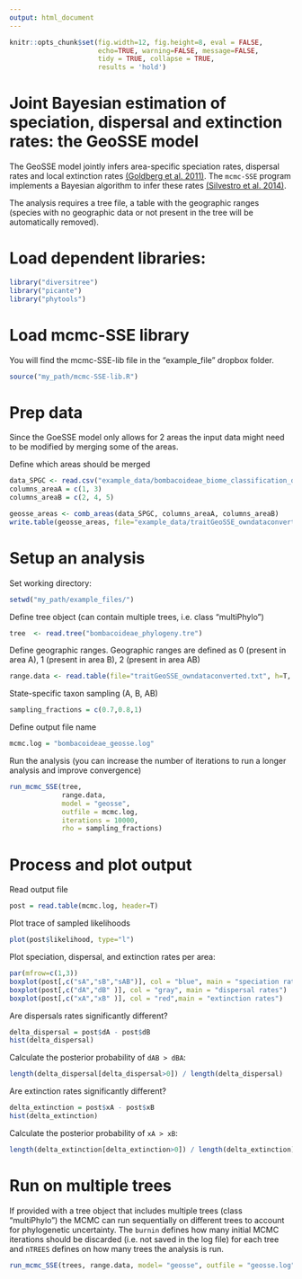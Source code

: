 ```yaml
---
output: html_document
---
```


```r
knitr::opts_chunk$set(fig.width=12, fig.height=8, eval = FALSE,
                      echo=TRUE, warning=FALSE, message=FALSE,
                      tidy = TRUE, collapse = TRUE,
                      results = 'hold')
```


# Joint Bayesian estimation of speciation, dispersal and extinction rates: the GeoSSE model

The GeoSSE model jointly infers area-specific speciation rates, dispersal rates and local extinction rates [(Goldberg et al. 2011)](https://academic.oup.com/sysbio/article/60/4/451/1611105). The `mcmc-SSE` program implements a Bayesian algorithm to infer these rates [(Silvestro et al. 2014)](https://onlinelibrary.wiley.com/doi/full/10.1111/evo.12236). 

The analysis requires a tree file, a table with the geographic ranges (species with no geographic data or not present in the tree will be automatically removed).


# Load dependent libraries: 
```r
library("diversitree")  
library("picante")
library("phytools")
```

# Load mcmc-SSE library
You will find the mcmc-SSE-lib file in the "example_file" dropbox folder.
```r
source("my_path/mcmc-SSE-lib.R")
```

# Prep data
Since the GoeSSE model only allows for 2 areas the input data might need to be modified by merging some of the areas.

Define which areas should be merged

```r
data_SPGC <- read.csv("example_data/bombacoideae_biome_classification_details.csv", row.names = 1)
columns_areaA = c(1, 3)
columns_areaB = c(2, 4, 5)

geosse_areas <- comb_areas(data_SPGC, columns_areaA, columns_areaB)
write.table(geosse_areas, file="example_data/traitGeoSSE_owndataconverted.txt", sep="\t", row.names=F, quote=F)
```

# Setup an analysis
Set working directory:  
```r
setwd("my_path/example_files/")
```

Define tree object (can contain multiple trees, i.e. class "multiPhylo")  
```r
tree  <- read.tree("bombacoideae_phylogeny.tre")
```

Define geographic ranges. Geographic ranges are defined as 0 (present in area A), 1 (present in area B), 2 (present in area AB)  
```r
range.data <- read.table(file="traitGeoSSE_owndataconverted.txt", h=T, row.names=1)
```

State-specific taxon sampling (A, B, AB)  
```r
sampling_fractions = c(0.7,0.8,1)
```

Define output file name
```r
mcmc.log = "bombacoideae_geosse.log"
```

Run the analysis (you can increase the number of iterations to run a longer analysis and improve convergence)
```r
run_mcmc_SSE(tree, 
             range.data, 
             model = "geosse",
             outfile = mcmc.log,
             iterations = 10000, 
             rho = sampling_fractions)
```

# Process and plot output
Read output file
```r
post = read.table(mcmc.log, header=T)
```

Plot trace of sampled likelihoods
```r
plot(post$likelihood, type="l")
```

Plot speciation, dispersal, and extinction rates per area:  

```r
par(mfrow=c(1,3))
boxplot(post[,c("sA","sB","sAB")], col = "blue", main = "speciation rates")
boxplot(post[,c("dA","dB" )], col = "gray", main = "dispersal rates")
boxplot(post[,c("xA","xB" )], col = "red",main = "extinction rates")
```

Are dispersals rates significantly different?  

```r
delta_dispersal = post$dA - post$dB
hist(delta_dispersal)
```

Calculate the posterior probability of `dAB > dBA`:
```r
length(delta_dispersal[delta_dispersal>0]) / length(delta_dispersal)
```

Are extinction rates significantly different?

```r
delta_extinction = post$xA - post$xB
hist(delta_extinction)
```

Calculate the posterior probability of `xA > xB`:

```r
length(delta_extinction[delta_extinction>0]) / length(delta_extinction)
```


# Run on multiple trees
If provided with a tree object that includes multiple trees (class "multiPhylo") the MCMC can run sequentially on different trees to account for phylogenetic uncertainty. The `burnin` defines how many initial MCMC iterations should be discarded (i.e. not saved in the log file) for each tree and `nTREES` defines on how many trees the analysis is run.

```r
run_mcmc_SSE(trees, range.data, model= "geosse", outfile = "geosse.log", iterations = 10000, nTREES=5, burnin=100)
```

